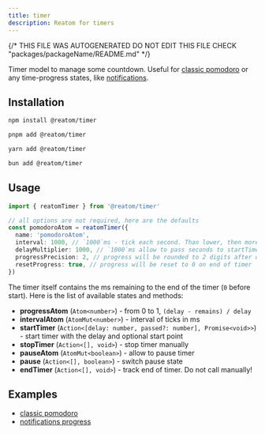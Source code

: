 ```yaml
---
title: timer
description: Reatom for timers
---
```


{/* THIS FILE WAS AUTOGENERATED
DO NOT EDIT THIS FILE 
CHECK "packages/packageName/README.md" */}



Timer model to manage some countdown. Useful for [classic pomodoro](https://github.com/artalar/reatom/tree/v3/examples/react-pomodoro) or any time-progress states, like [notifications](https://github.com/artalar/reatom/tree/v3/examples/react-notifications).

## Installation

<Tabs>
<TabItem label="npm">

  ```sh
npm install @reatom/timer
  ```

</TabItem>
<TabItem label="pnpm">

  ```sh
pnpm add @reatom/timer
  ```

</TabItem>
<TabItem label="yarn">

  ```sh
yarn add @reatom/timer
  ```

</TabItem>
<TabItem label="bun">

  ```sh
bun add @reatom/timer
  ```

</TabItem>
</Tabs>

## Usage

```ts
import { reatomTimer } from '@reatom/timer'

// all options are not required, here are the defaults
const pomodoroAtom = reatomTimer({
  name: 'pomodoroAtom',
  interval: 1000, // `1000`ms - tick each second. Than lower, then more precise
  delayMultiplier: 1000, // `1000`ms allow to pass seconds to startTimer. Use `1` to pass ms
  progressPrecision: 2, // progress will be rounded to 2 digits after dot
  resetProgress: true, // progress will be reset to 0 on end of timer
})
```

The timer itself contains the ms remaining to the end of the timer (`0` before start). Here is the list of available states and methods:

- **progressAtom** (`Atom<number>`) - from 0 to 1, `(delay - remains) / delay`
- **intervalAtom** (`AtomMut<number>`) - interval of ticks in ms
- **startTimer** (`Action<[delay: number, passed?: number], Promise<void>>`) - start timer with the delay and optional start point
- **stopTimer** (`Action<[], void>`) - stop timer manually
- **pauseAtom** (`AtomMut<boolean>`) - allow to pause timer
- **pause** (`Action<[], boolean>`) - switch pause state
- **endTimer** (`Action<[], void>`) - track end of timer. Do not call manually!

## Examples

- [classic pomodoro](https://github.com/artalar/reatom/tree/v3/examples/react-pomodoro)
- [notifications progress](https://github.com/artalar/reatom/tree/v3/examples/react-notifications)

